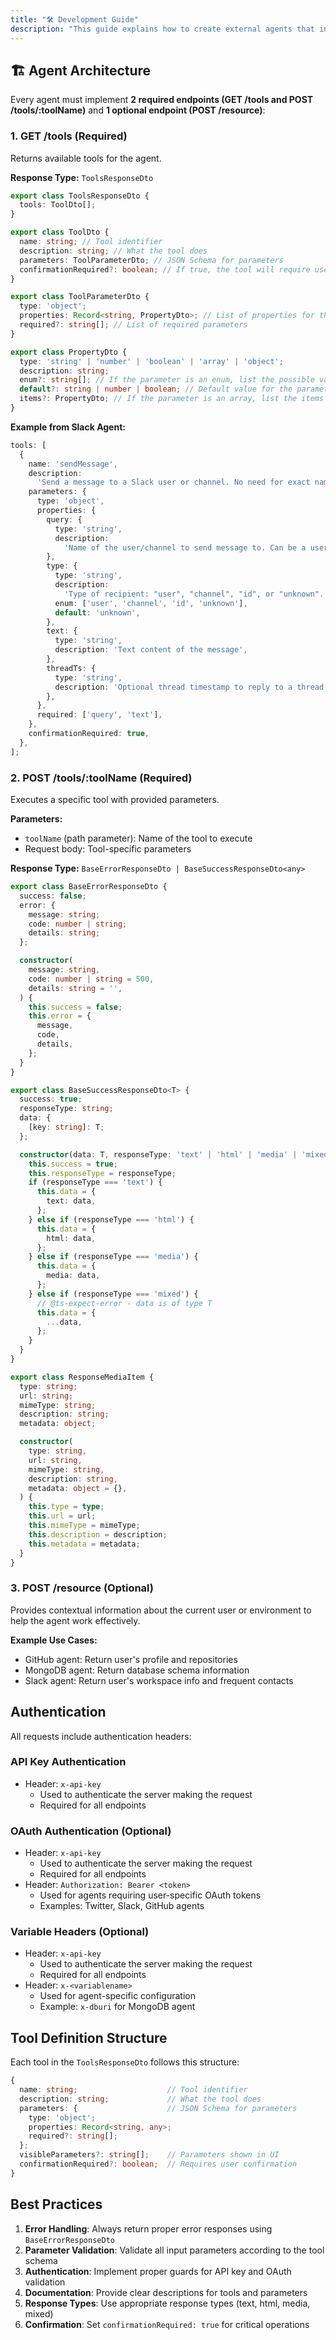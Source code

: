 ```yaml
---
title: "🛠️ Development Guide"
description: "This guide explains how to create external agents that integrate with the system. Each agent must implement specific endpoints and follow authentication patterns."
---
```


## 🏗️ Agent Architecture

Every agent must implement **2 required endpoints (GET /tools and POST /tools/:toolName)** and **1 optional endpoint (POST /resource)**:

### 1. GET /tools (Required)

Returns available tools for the agent.

**Response Type:** `ToolsResponseDto`

```typescript
export class ToolsResponseDto {
  tools: ToolDto[];
}

export class ToolDto {
  name: string; // Tool identifier
  description: string; // What the tool does
  parameters: ToolParameterDto; // JSON Schema for parameters
  confirmationRequired?: boolean; // If true, the tool will require user confirmation
}

export class ToolParameterDto {
  type: 'object';
  properties: Record<string, PropertyDto>; // List of properties for the object
  required?: string[]; // List of required parameters
}

export class PropertyDto {
  type: 'string' | 'number' | 'boolean' | 'array' | 'object';
  description: string;
  enum?: string[]; // If the parameter is an enum, list the possible values
  default?: string | number | boolean; // Default value for the parameter
  items?: PropertyDto; // If the parameter is an array, list the items
}
```

**Example from Slack Agent:**

```typescript
tools: [
  {
    name: 'sendMessage',
    description:
      'Send a message to a Slack user or channel. No need for exact name, it searches through all users and channels. Can directly use this to send message to a user or channel, no need to get the id first if user or channel name is known.',
    parameters: {
      type: 'object',
      properties: {
        query: {
          type: 'string',
          description:
            'Name of the user/channel to send message to. Can be a user name, channel name, or a channel id. Never pass a user id, always pass a user name or channel name.',
        },
        type: {
          type: 'string',
          description:
            'Type of recipient: "user", "channel", "id", or "unknown".',
          enum: ['user', 'channel', 'id', 'unknown'],
          default: 'unknown',
        },
        text: {
          type: 'string',
          description: 'Text content of the message',
        },
        threadTs: {
          type: 'string',
          description: 'Optional thread timestamp to reply to a thread',
        },
      },
      required: ['query', 'text'],
    },
    confirmationRequired: true,
  },
];
```

### 2. POST /tools/:toolName (Required)

Executes a specific tool with provided parameters.

**Parameters:**

- `toolName` (path parameter): Name of the tool to execute
- Request body: Tool-specific parameters

**Response Type:** `BaseErrorResponseDto | BaseSuccessResponseDto<any>`

```typescript
export class BaseErrorResponseDto {
  success: false;
  error: {
    message: string;
    code: number | string;
    details: string;
  };

  constructor(
    message: string,
    code: number | string = 500,
    details: string = '',
  ) {
    this.success = false;
    this.error = {
      message,
      code,
      details,
    };
  }
}

export class BaseSuccessResponseDto<T> {
  success: true;
  responseType: string;
  data: {
    [key: string]: T;
  };

  constructor(data: T, responseType: 'text' | 'html' | 'media' | 'mixed') {
    this.success = true;
    this.responseType = responseType;
    if (responseType === 'text') {
      this.data = {
        text: data,
      };
    } else if (responseType === 'html') {
      this.data = {
        html: data,
      };
    } else if (responseType === 'media') {
      this.data = {
        media: data,
      };
    } else if (responseType === 'mixed') {
      // @ts-expect-error - data is of type T
      this.data = {
        ...data,
      };
    }
  }
}

export class ResponseMediaItem {
  type: string;
  url: string;
  mimeType: string;
  description: string;
  metadata: object;

  constructor(
    type: string,
    url: string,
    mimeType: string,
    description: string,
    metadata: object = {},
  ) {
    this.type = type;
    this.url = url;
    this.mimeType = mimeType;
    this.description = description;
    this.metadata = metadata;
  }
}
```

### 3. POST /resource (Optional)

Provides contextual information about the current user or environment to help the agent work effectively.

**Example Use Cases:**

- GitHub agent: Return user's profile and repositories
- MongoDB agent: Return database schema information
- Slack agent: Return user's workspace info and frequent contacts

## Authentication

All requests include authentication headers:

### API Key Authentication

- Header: `x-api-key`
  - Used to authenticate the server making the request
  - Required for all endpoints

### OAuth Authentication (Optional)

- Header: `x-api-key`
  - Used to authenticate the server making the request
  - Required for all endpoints
- Header: `Authorization: Bearer <token>`
  - Used for agents requiring user-specific OAuth tokens
  - Examples: Twitter, Slack, GitHub agents

### Variable Headers (Optional)

- Header: `x-api-key`
  - Used to authenticate the server making the request
  - Required for all endpoints
- Header: `x-<variablename>`
  - Used for agent-specific configuration
  - Example: `x-dburi` for MongoDB agent

## Tool Definition Structure

Each tool in the `ToolsResponseDto` follows this structure:

```typescript
{
  name: string;                    // Tool identifier
  description: string;             // What the tool does
  parameters: {                    // JSON Schema for parameters
    type: 'object';
    properties: Record<string, any>;
    required?: string[];
  };
  visibleParameters?: string[];    // Parameters shown in UI
  confirmationRequired?: boolean;  // Requires user confirmation
}
```

## Best Practices

1. **Error Handling**: Always return proper error responses using `BaseErrorResponseDto`
2. **Parameter Validation**: Validate all input parameters according to the tool schema
3. **Authentication**: Implement proper guards for API key and OAuth validation
4. **Documentation**: Provide clear descriptions for tools and parameters
5. **Response Types**: Use appropriate response types (text, html, media, mixed)
6. **Confirmation**: Set `confirmationRequired: true` for critical operations